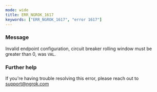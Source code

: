 ```yaml
---
mode: wide
title: ERR_NGROK_1617
keywords: ["ERR_NGROK_1617", "error 1617"]
---
```


### Message

Invalid endpoint configuration, circuit breaker rolling window must be greater than 0, was `VAL`.

### Further help

If you're having trouble resolving this error, please reach out to [support@ngrok.com](mailto:support@ngrok.com?subject=Help%20with%20ERR_NGROK_1617)
